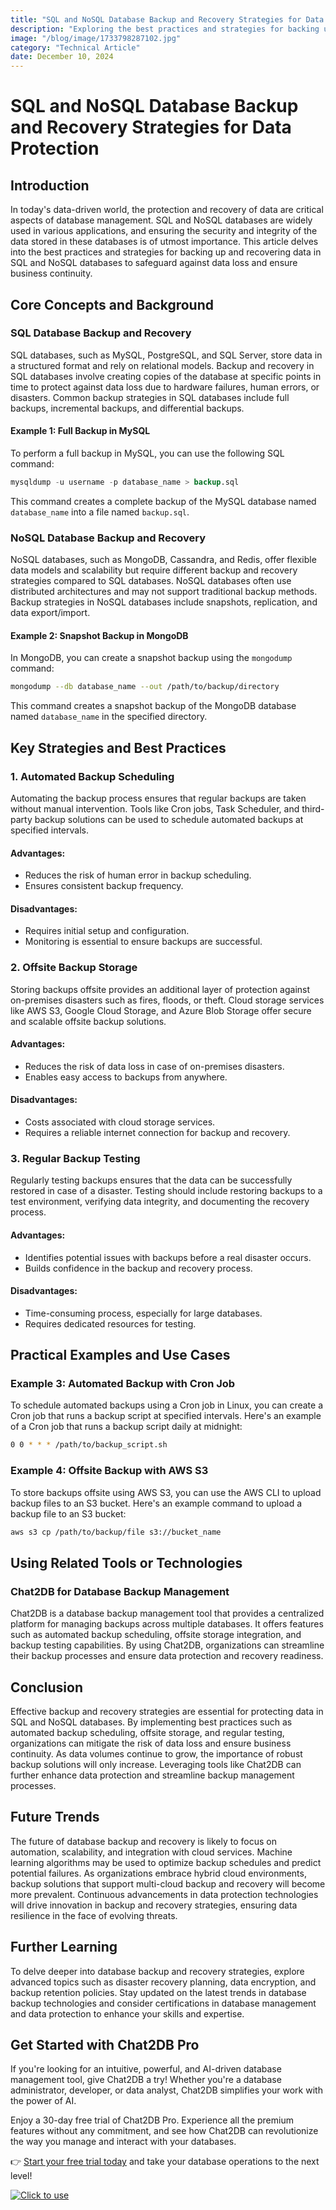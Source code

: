 ```yaml
---
title: "SQL and NoSQL Database Backup and Recovery Strategies for Data Protection"
description: "Exploring the best practices and strategies for backing up and recovering data in SQL and NoSQL databases to ensure data protection and integrity."
image: "/blog/image/1733798287102.jpg"
category: "Technical Article"
date: December 10, 2024
---
```


# SQL and NoSQL Database Backup and Recovery Strategies for Data Protection

## Introduction

In today's data-driven world, the protection and recovery of data are critical aspects of database management. SQL and NoSQL databases are widely used in various applications, and ensuring the security and integrity of the data stored in these databases is of utmost importance. This article delves into the best practices and strategies for backing up and recovering data in SQL and NoSQL databases to safeguard against data loss and ensure business continuity.

## Core Concepts and Background

### SQL Database Backup and Recovery

SQL databases, such as MySQL, PostgreSQL, and SQL Server, store data in a structured format and rely on relational models. Backup and recovery in SQL databases involve creating copies of the database at specific points in time to protect against data loss due to hardware failures, human errors, or disasters. Common backup strategies in SQL databases include full backups, incremental backups, and differential backups.

#### Example 1: Full Backup in MySQL

To perform a full backup in MySQL, you can use the following SQL command:

```sql
mysqldump -u username -p database_name > backup.sql
```

This command creates a complete backup of the MySQL database named `database_name` into a file named `backup.sql`.

### NoSQL Database Backup and Recovery

NoSQL databases, such as MongoDB, Cassandra, and Redis, offer flexible data models and scalability but require different backup and recovery strategies compared to SQL databases. NoSQL databases often use distributed architectures and may not support traditional backup methods. Backup strategies in NoSQL databases include snapshots, replication, and data export/import.

#### Example 2: Snapshot Backup in MongoDB

In MongoDB, you can create a snapshot backup using the `mongodump` command:

```bash
mongodump --db database_name --out /path/to/backup/directory
```

This command creates a snapshot backup of the MongoDB database named `database_name` in the specified directory.

## Key Strategies and Best Practices

### 1. Automated Backup Scheduling

Automating the backup process ensures that regular backups are taken without manual intervention. Tools like Cron jobs, Task Scheduler, and third-party backup solutions can be used to schedule automated backups at specified intervals.

#### Advantages:
- Reduces the risk of human error in backup scheduling.
- Ensures consistent backup frequency.

#### Disadvantages:
- Requires initial setup and configuration.
- Monitoring is essential to ensure backups are successful.

### 2. Offsite Backup Storage

Storing backups offsite provides an additional layer of protection against on-premises disasters such as fires, floods, or theft. Cloud storage services like AWS S3, Google Cloud Storage, and Azure Blob Storage offer secure and scalable offsite backup solutions.

#### Advantages:
- Reduces the risk of data loss in case of on-premises disasters.
- Enables easy access to backups from anywhere.

#### Disadvantages:
- Costs associated with cloud storage services.
- Requires a reliable internet connection for backup and recovery.

### 3. Regular Backup Testing

Regularly testing backups ensures that the data can be successfully restored in case of a disaster. Testing should include restoring backups to a test environment, verifying data integrity, and documenting the recovery process.

#### Advantages:
- Identifies potential issues with backups before a real disaster occurs.
- Builds confidence in the backup and recovery process.

#### Disadvantages:
- Time-consuming process, especially for large databases.
- Requires dedicated resources for testing.

## Practical Examples and Use Cases

### Example 3: Automated Backup with Cron Job

To schedule automated backups using a Cron job in Linux, you can create a Cron job that runs a backup script at specified intervals. Here's an example of a Cron job that runs a backup script daily at midnight:

```bash
0 0 * * * /path/to/backup_script.sh
```

### Example 4: Offsite Backup with AWS S3

To store backups offsite using AWS S3, you can use the AWS CLI to upload backup files to an S3 bucket. Here's an example command to upload a backup file to an S3 bucket:

```bash
aws s3 cp /path/to/backup/file s3://bucket_name
```

## Using Related Tools or Technologies

### Chat2DB for Database Backup Management

Chat2DB is a database backup management tool that provides a centralized platform for managing backups across multiple databases. It offers features such as automated backup scheduling, offsite storage integration, and backup testing capabilities. By using Chat2DB, organizations can streamline their backup processes and ensure data protection and recovery readiness.

## Conclusion

Effective backup and recovery strategies are essential for protecting data in SQL and NoSQL databases. By implementing best practices such as automated backup scheduling, offsite storage, and regular testing, organizations can mitigate the risk of data loss and ensure business continuity. As data volumes continue to grow, the importance of robust backup solutions will only increase. Leveraging tools like Chat2DB can further enhance data protection and streamline backup management processes.

## Future Trends

The future of database backup and recovery is likely to focus on automation, scalability, and integration with cloud services. Machine learning algorithms may be used to optimize backup schedules and predict potential failures. As organizations embrace hybrid cloud environments, backup solutions that support multi-cloud backup and recovery will become more prevalent. Continuous advancements in data protection technologies will drive innovation in backup and recovery strategies, ensuring data resilience in the face of evolving threats.

## Further Learning

To delve deeper into database backup and recovery strategies, explore advanced topics such as disaster recovery planning, data encryption, and backup retention policies. Stay updated on the latest trends in database backup technologies and consider certifications in database management and data protection to enhance your skills and expertise.

## Get Started with Chat2DB Pro

If you're looking for an intuitive, powerful, and AI-driven database management tool, give Chat2DB a try! Whether you're a database administrator, developer, or data analyst, Chat2DB simplifies your work with the power of AI.

Enjoy a 30-day free trial of Chat2DB Pro. Experience all the premium features without any commitment, and see how Chat2DB can revolutionize the way you manage and interact with your databases.

👉 [Start your free trial today](https://chat2db.ai/pricing) and take your database operations to the next level!


[![Click to use](/image/blog/bg/chat2db.jpg)](https://chat2db.ai/)
